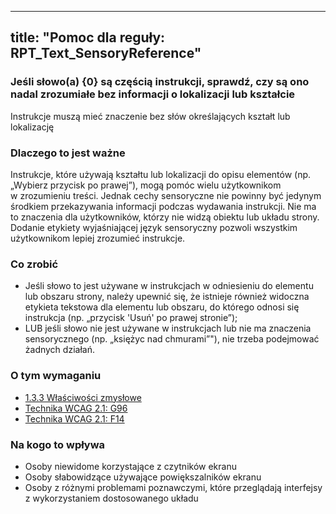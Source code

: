  ---
title: "Pomoc dla reguły: RPT_Text_SensoryReference"
---

<div className="toolHelp">
<Row>
<Column colLg={16} colMd={8} colSm={4} className="toolHead">

### Jeśli słowo(a) {0} są częścią instrukcji, sprawdź, czy są ono nadal zrozumiałe bez informacji o lokalizacji lub kształcie

<div id="locLevel"></div>

Instrukcje muszą mieć znaczenie bez słów określających kształt lub lokalizację

</Column>
</Row>
<Row>
<Column colLg={11} colMd={5} colSm={4} className="toolMain">

### Dlaczego to jest ważne

Instrukcje, które używają kształtu lub lokalizacji do opisu elementów (np. „Wybierz przycisk po prawej”), mogą pomóc wielu użytkownikom w&nbsp;zrozumieniu treści. Jednak cechy sensoryczne nie powinny być jedynym środkiem przekazywania informacji podczas wydawania instrukcji. Nie ma to znaczenia dla użytkowników, którzy nie widzą obiektu lub układu strony. Dodanie etykiety wyjaśniającej język sensoryczny pozwoli wszystkim użytkownikom lepiej zrozumieć instrukcje.

<div id="locSnippet"></div>

### Co zrobić

* Jeśli słowo to jest używane w instrukcjach w odniesieniu do elementu lub obszaru strony, należy upewnić się, że istnieje również widoczna etykieta tekstowa dla elementu lub obszaru, do którego odnosi się instrukcja (np. „przycisk 'Usuń' po prawej stronie”);
* LUB jeśli słowo nie jest używane w instrukcjach lub nie ma znaczenia sensorycznego (np. „księżyc nad chmurami”"), nie trzeba podejmować żadnych działań.


</Column>
<Column colLg={5} colMd={3} colSm={4} className="toolLeft">

### O tym wymaganiu

* [1.3.3 Właściwości zmysłowe](https://wcag.lepszyweb.pl/#sensory-characteristics)
* [Technika WCAG 2.1: G96](https://www.w3.org/WAI/WCAG21/Techniques/general/G96.html)
* [Technika WCAG 2.1: F14](https://www.w3.org/WAI/WCAG21/Techniques/failures/F14)

### Na kogo to wpływa

* Osoby niewidome korzystające z czytników ekranu
* Osoby słabowidzące używające powiększalników ekranu
* Osoby z różnymi problemami poznawczymi, które przeglądają interfejsy z wykorzystaniem dostosowanego układu

</Column>
</Row>
</div>

